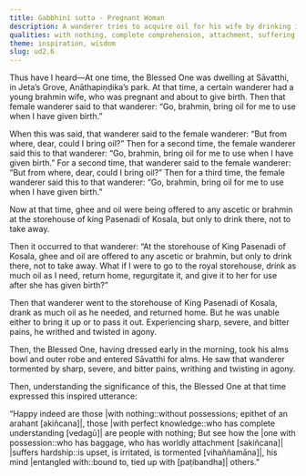```yaml
---
title: Gabbhinī sutta - Pregnant Woman
description: A wanderer tries to acquire oil for his wife by drinking it and intending to regurgitate it later. This causes him terrible pain. The Buddha uses this to teach that attachment to possessions leads to suffering, while true happiness belongs to those who are free from such entanglements.
qualities: with nothing, complete comprehension, attachment, suffering
theme: inspiration, wisdom
slug: ud2.6
---
```


Thus have I heard—At one time, the Blessed One was dwelling at Sāvatthi, in Jeta’s Grove, Anāthapiṇḍika’s park. At that time, a certain wanderer had a young brahmin wife, who was pregnant and about to give birth. Then that female wanderer said to that wanderer: “Go, brahmin, bring oil for me to use when I have given birth.”

When this was said, that wanderer said to the female wanderer: “But from where, dear, could I bring oil?” Then for a second time, the female wanderer said this to that wanderer: “Go, brahmin, bring oil for me to use when I have given birth.” For a second time, that wanderer said to the female wanderer: “But from where, dear, could I bring oil?” Then for a third time, the female wanderer said this to that wanderer: “Go, brahmin, bring oil for me to use when I have given birth.”

Now at that time, ghee and oil were being offered to any ascetic or brahmin at the storehouse of king Pasenadi of Kosala, but only to drink there, not to take away.

Then it occurred to that wanderer: “At the storehouse of King Pasenadi of Kosala, ghee and oil are offered to any ascetic or brahmin, but only to drink there, not to take away. What if I were to go to the royal storehouse, drink as much oil as I need, return home, regurgitate it, and give it to her for use after she has given birth?”

Then that wanderer went to the storehouse of King Pasenadi of Kosala, drank as much oil as he needed, and returned home. But he was unable either to bring it up or to pass it out. Experiencing sharp, severe, and bitter pains, he writhed and twisted in agony.

Then, the Blessed One, having dressed early in the morning, took his alms bowl and outer robe and entered Sāvatthi for alms. He saw that wanderer tormented by sharp, severe, and bitter pains, writhing and twisting in agony.

Then, understanding the significance of this, the Blessed One at that time expressed this inspired utterance:

“Happy indeed are those |with nothing::without possessions; epithet of an arahant [akiñcana]|,
those |with perfect knowledge::who has complete understanding [vedagū]| are people with nothing;
But see how the |one with possession::who has baggage, who has worldly attachment [sakiñcana]| |suffers hardship::is upset, is irritated, is tormented [vihaññamāna]|,
his mind |entangled with::bound to, tied up with [paṭibandha]| others.”